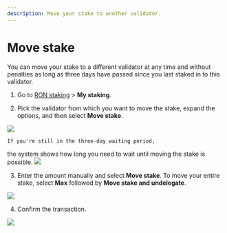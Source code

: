 ```yaml
---
description: Move your stake to another validator.
---
```



# Move stake
You can move your stake to a different validator at any time and
without penalties as long as three days have passed since you last
staked in to this validator.

1. Go to [RON staking](https://app.roninchain.com/staking) >
**My staking**.

2. Pick the validator from which you want to move the stake,
expand the options, and then select **Move stake**.
<img src={stepOne} width={1440} />

    If you're still in the three-day waiting period,
the system shows how long you need to wait until
moving the stake is possible.
<img src={countdown} width={304} />

3. Enter the amount manually and select **Move stake**.
To move your entire stake, select **Max**
followed by **Move stake and undelegate**.
<img src={stepTwo} width={400} />

4. Confirm the transaction.
<img src={stepThree} width={400} />
